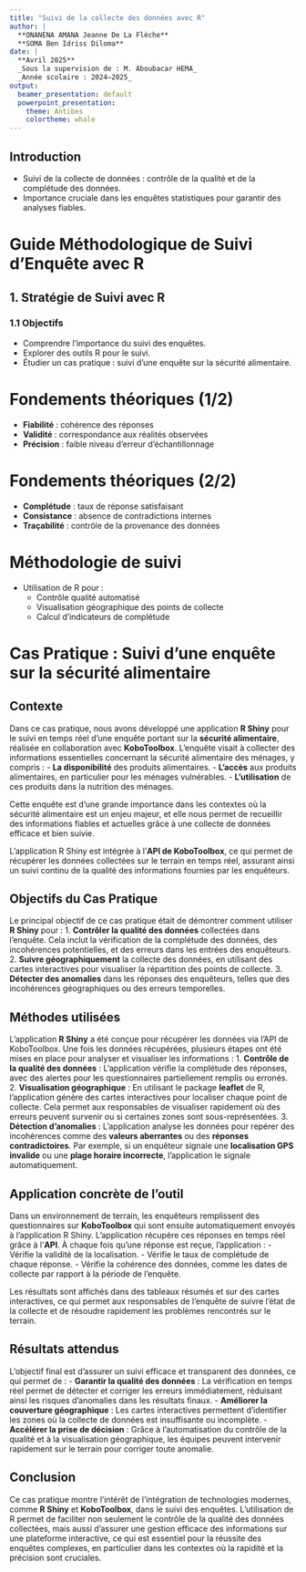 ```yaml
---
title: "Suivi de la collecte des données avec R"
author: |
  **ONANENA AMANA Jeanne De La Flèche**  
  **SOMA Ben Idriss Diloma**
date: |
  **Avril 2025**  
  _Sous la supervision de : M. Aboubacar HEMA_  
  _Année scolaire : 2024–2025_
output:
  beamer_presentation: default
  powerpoint_presentation:
    theme: Antibes
    colortheme: whale
---
```



## Introduction

- Suivi de la collecte de données : contrôle de la qualité et de la complétude des données.
- Importance cruciale dans les enquêtes statistiques pour garantir des analyses fiables.

# Guide Méthodologique de Suivi d'Enquête avec R
## 1. Stratégie de Suivi avec R

### 1.1 Objectifs

- Comprendre l'importance du suivi des enquêtes.
- Explorer des outils R pour le suivi.
- Étudier un cas pratique : suivi d'une enquête sur la sécurité alimentaire.

# Fondements théoriques (1/2)

- **Fiabilité** : cohérence des réponses
- **Validité** : correspondance aux réalités observées
- **Précision** : faible niveau d’erreur d’échantillonnage

# Fondements théoriques (2/2)

- **Complétude** : taux de réponse satisfaisant
- **Consistance** : absence de contradictions internes
- **Traçabilité** : contrôle de la provenance des données

# Méthodologie de suivi

- Utilisation de R pour :
  - Contrôle qualité automatisé
  - Visualisation géographique des points de collecte
  - Calcul d’indicateurs de complétude

# Cas Pratique : Suivi d'une enquête sur la sécurité alimentaire

## Contexte

Dans ce cas pratique, nous avons développé une application **R Shiny** pour le suivi en temps réel d’une enquête portant sur la **sécurité alimentaire**, réalisée en collaboration avec **KoboToolbox**. L'enquête visait à collecter des informations essentielles concernant la sécurité alimentaire des ménages, y compris :
- **La disponibilité** des produits alimentaires.
- **L'accès** aux produits alimentaires, en particulier pour les ménages vulnérables.
- **L’utilisation** de ces produits dans la nutrition des ménages.

Cette enquête est d'une grande importance dans les contextes où la sécurité alimentaire est un enjeu majeur, et elle nous permet de recueillir des informations fiables et actuelles grâce à une collecte de données efficace et bien suivie.

L'application R Shiny est intégrée à l'**API de KoboToolbox**, ce qui permet de récupérer les données collectées sur le terrain en temps réel, assurant ainsi un suivi continu de la qualité des informations fournies par les enquêteurs.

\newpage

## Objectifs du Cas Pratique

Le principal objectif de ce cas pratique était de démontrer comment utiliser **R Shiny** pour :
1. **Contrôler la qualité des données** collectées dans l’enquête. Cela inclut la vérification de la complétude des données, des incohérences potentielles, et des erreurs dans les entrées des enquêteurs.
2. **Suivre géographiquement** la collecte des données, en utilisant des cartes interactives pour visualiser la répartition des points de collecte.
3. **Détecter des anomalies** dans les réponses des enquêteurs, telles que des incohérences géographiques ou des erreurs temporelles.

## Méthodes utilisées

L’application **R Shiny** a été conçue pour récupérer les données via l'API de KoboToolbox. Une fois les données récupérées, plusieurs étapes ont été mises en place pour analyser et visualiser les informations :
1. **Contrôle de la qualité des données** : L’application vérifie la complétude des réponses, avec des alertes pour les questionnaires partiellement remplis ou erronés.
2. **Visualisation géographique** : En utilisant le package **leaflet** de R, l’application génère des cartes interactives pour localiser chaque point de collecte. Cela permet aux responsables de visualiser rapidement où des erreurs peuvent survenir ou si certaines zones sont sous-représentées.
3. **Détection d’anomalies** : L’application analyse les données pour repérer des incohérences comme des **valeurs aberrantes** ou des **réponses contradictoires**. Par exemple, si un enquêteur signale une **localisation GPS invalide** ou une **plage horaire incorrecte**, l’application le signale automatiquement.

\newpage

## Application concrète de l'outil

Dans un environnement de terrain, les enquêteurs remplissent des questionnaires sur **KoboToolbox** qui sont ensuite automatiquement envoyés à l’application R Shiny. L’application récupère ces réponses en temps réel grâce à l’**API**. À chaque fois qu'une réponse est reçue, l’application :
- Vérifie la validité de la localisation.
- Vérifie le taux de complétude de chaque réponse.
- Vérifie la cohérence des données, comme les dates de collecte par rapport à la période de l'enquête.

Les résultats sont affichés dans des tableaux résumés et sur des cartes interactives, ce qui permet aux responsables de l’enquête de suivre l'état de la collecte et de résoudre rapidement les problèmes rencontrés sur le terrain.

## Résultats attendus

L’objectif final est d’assurer un suivi efficace et transparent des données, ce qui permet de :
- **Garantir la qualité des données** : La vérification en temps réel permet de détecter et corriger les erreurs immédiatement, réduisant ainsi les risques d’anomalies dans les résultats finaux.
- **Améliorer la couverture géographique** : Les cartes interactives permettent d’identifier les zones où la collecte de données est insuffisante ou incomplète.
- **Accélérer la prise de décision** : Grâce à l’automatisation du contrôle de la qualité et à la visualisation géographique, les équipes peuvent intervenir rapidement sur le terrain pour corriger toute anomalie.

## Conclusion

Ce cas pratique montre l’intérêt de l’intégration de technologies modernes, comme **R Shiny** et **KoboToolbox**, dans le suivi des enquêtes. L’utilisation de R permet de faciliter non seulement le contrôle de la qualité des données collectées, mais aussi d’assurer une gestion efficace des informations sur une plateforme interactive, ce qui est essentiel pour la réussite des enquêtes complexes, en particulier dans les contextes où la rapidité et la précision sont cruciales.
